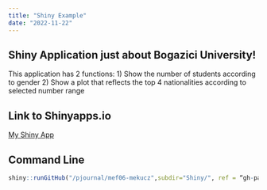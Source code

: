 ```yaml
---
title: "Shiny Example"
date: "2022-11-22"
---
```


## Shiny Application just about Bogazici University!
This application has 2 functions:
1) Show the number of students according to gender
2) Show a plot that reflects the top 4 nationalities according to selected number range


## Link to Shinyapps.io

[My Shiny App](https://mekucz.shinyapps.io/Shiny/)


## Command Line
```r
shiny::runGitHub("/pjournal/mef06-mekucz",subdir="Shiny/", ref = “gh-pages”)
```


